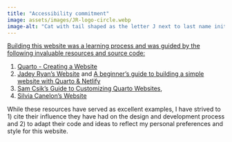 ```yaml
---
title: "Accessibility commitment"
image: assets/images/JR-logo-circle.webp
image-alt: "Cat with tail shaped as the letter J next to last name initial R"
---
```


[Building this website was a learning process and was guided by the following invaluable resources and source code:]{.underline}

1. [Quarto - Creating a Website](https://quarto.org/docs/websites/)
2. [Jadey Ryan's Website](https://jadeyryan.com/) and [A beginner’s guide to building a simple website with Quarto & Netlify](https://jadeyryan.com/blog/2024-02-19_beginner-quarto-netlify/)
3. [Sam Csik's Guide to Customizing Quarto Websites](https://ucsb-meds.github.io/customizing-quarto-websites/#/title-slide), 
4. [Silvia Canelon's Website](https://silviacanelon.com/) 

While these resources have served as excellent examples, I have strived to 1) cite their influence they have had on the design and development process and 2) to adapt their code and ideas to reflect my personal preferences and style for this website. 